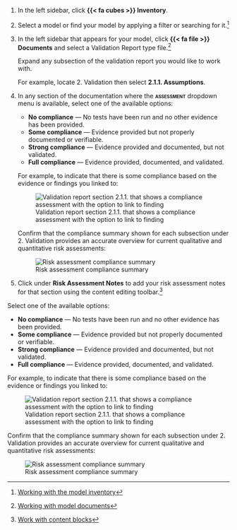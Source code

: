 :::: {.content-visible unless-format="revealjs"}
1. In the left sidebar, click **{{< fa cubes >}} Inventory**.

1. Select a model or find your model by applying a filter or searching for it.^[[Working with the model inventory](/guide/model-inventory/working-with-model-inventory.qmd#search-filter-and-sort-models)]

1. In the left sidebar that appears for your model, click **{{< fa file >}} Documents** and select a Validation Report type file.^[[Working with model documents](/guide/templates/working-with-model-documents.qmd)]

   Expand any subsection of the validation report you would like to work with.

   For example, locate 2. Validation then select **2.1.1. Assumptions**.

1. In any section of the documentation where the **[assessment]{.smallcaps}** dropdown menu is available, select one of the available options:

   - **No compliance** — No tests have been run and no other evidence has been provided.
   - **Some compliance** — Evidence provided but not properly documented or verifiable.
   - **Strong compliance** — Evidence provided and documented, but not validated.
   - **Full compliance** — Evidence provided, documented, and validated.

   For example, to indicate that there is some compliance based on the evidence or findings you linked to:

   ![Validation report section 2.1.1. that shows a compliance assessment with the option to link to finding](/guide/model-validation/assess-compliance.png){fig-alt="A screenshot of the validation report section 2.1.1. that shows a compliance assessment with the option to link to finding" .screenshot group="compliance"}

   Confirm that the compliance summary shown for each subsection under 2. Validation provides an accurate overview for current qualitative and quantitative risk assessments:

   ![Risk assessment compliance summary](/guide/model-validation/assess-compliance-summary.png){fig-alt="A screenshot of the risk assessment compliance summary" .screenshot group="compliance"}

1. Click under **Risk Assessment Notes** to add your risk assessment notes for that section using the content editing toolbar.^[[Work with content blocks](/guide/model-documentation/work-with-content-blocks.qmd#content-editing-toolbar)]

::::

:::: {.content-hidden unless-format="revealjs"}
Select one of the available options:

   - **No compliance** — No tests have been run and no other evidence has been provided.
   - **Some compliance** — Evidence provided but not properly documented or verifiable.
   - **Strong compliance** — Evidence provided and documented, but not validated.
   - **Full compliance** — Evidence provided, documented, and validated.

   For example, to indicate that there is some compliance based on the evidence or findings you linked to:

   ![Validation report section 2.1.1. that shows a compliance assessment with the option to link to finding](/guide/model-validation/assess-compliance.png){fig-alt="A screenshot of the validation report section 2.1.1. that shows a compliance assessment with the option to link to finding" .screenshot group="compliance"}

   Confirm that the compliance summary shown for each subsection under 2. Validation provides an accurate overview for current qualitative and quantitative risk assessments:

   ![Risk assessment compliance summary](/guide/model-validation/assess-compliance-summary.png){fig-alt="A screenshot of the risk assessment compliance summary" .screenshot group="compliance"}

::::


